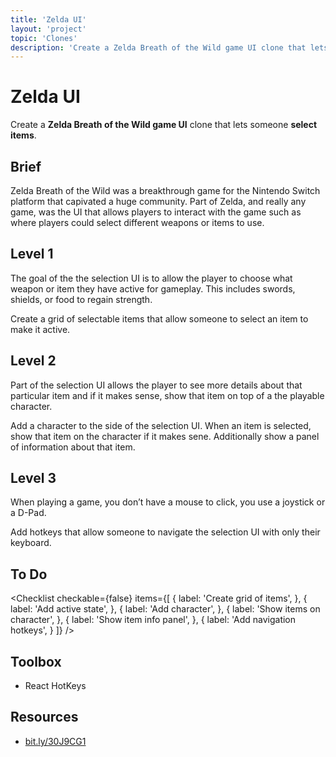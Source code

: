 ```yaml
---
title: 'Zelda UI'
layout: 'project'
topic: 'Clones'
description: 'Create a Zelda Breath of the Wild game UI clone that lets someone select items.'
---
```



<ProjectHeader>

# Zelda UI

Create a <strong className="color-blue">Zelda Breath of the Wild game UI</strong> clone that lets someone <strong className="color-purple">select items</strong>.

</ProjectHeader>

<ProjectContent>

## Brief

Zelda Breath of the Wild was a breakthrough game for the Nintendo Switch platform that capivated a huge community. Part of Zelda, and really any game, was the UI that allows players to interact with the game such as where players could select different weapons or items to use.

## Level 1

The goal of the the selection UI is to allow the player to choose what weapon or item they have active for gameplay. This includes swords, shields, or food to regain strength.

Create a grid of selectable items that allow someone to select an item to make it active.

<LoginRequired>

## Level 2

Part of the selection UI allows the player to see more details about that particular item and if it makes sense, show that item on top of a the playable character.

Add a character to the side of the selection UI. When an item is selected, show that item on the character if it makes sene. Additionally show a panel of information about that item.

## Level 3

When playing a game, you don’t have a mouse to click, you use a joystick or a D-Pad.

Add hotkeys that allow someone to navigate the selection UI with only their keyboard.

</LoginRequired>

</ProjectContent>

<ProjectSidebar>

## To Do

<Checklist checkable={false} items={[
  {
    label: 'Create grid of items',
  },
  {
    label: 'Add active state',
  },
  {
    label: 'Add character',
  },
  {
    label: 'Show items on character',
  },
  {
    label: 'Show item info panel',
  },
  {
    label: 'Add navigation hotkeys',
  }
]} />

## Toolbox
- React HotKeys

## Resources
- [bit.ly/30J9CG1](https://bit.ly/30J9CG1)

</ProjectSidebar>
